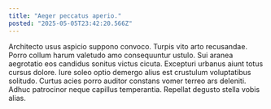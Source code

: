 ```yaml
---
title: "Aeger peccatus aperio."
posted: "2025-05-05T23:42:20.566Z"
---
```


Architecto usus aspicio suppono convoco. Turpis vito arto recusandae. Porro collum harum valetudo amo consequuntur ustulo.
Sui aranea aegrotatio eos candidus sonitus victus cicuta. Excepturi urbanus aiunt totus cursus dolore. Iure soleo optio demergo alius est crustulum voluptatibus solitudo.
Curtus acies porro auditor constans vomer terreo ars deleniti. Adhuc patrocinor neque capillus temperantia. Repellat degusto stella vobis alias.
